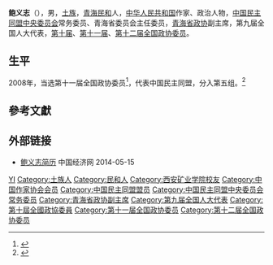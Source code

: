 '''鲍义志'''（{{bd|1951年||}}），男，[[土族|土族]]，[[青海|青海]][[民和|民和]]人，[[中华人民共和国|中华人民共和国]]作家、政治人物，[[中国民主同盟中央委员会|中国民主同盟中央委员会]]常务委员、青海省委员会主任委员，[[青海省政协|青海省政协]]副主席，第九届全国人大代表，[[第十届全国政协委员|第十届]]、[[第十一届全国政协委员|第十一届]]、[[第十二届全国政协委员|第十二届全国政协委员]]。

== 生平 ==
2008年，当选第十一届全国政协委员<ref>{{cite news|title=第十一届全国政协委员名单|url=http://www.indaa.com.cn/zt/2009qglh/zxzs/200903/t20090303_127573.html|accessdate=2013-04-09|newspaper=新华社北京1月25日电 中国人民政治协商会议第十一届全国委员会委员名单(共2237人，2008年1月25日政协第十届全国委员会常务委员会第二十次会议通过)|date=2008年1月25日|deadurl=yes|archiveurl=https://web.archive.org/web/20130928014403/http://www.indaa.com.cn/zt/2009qglh/zxzs/200903/t20090303_127573.html|archivedate=2013年9月28日}}</ref>，代表中国民主同盟，分入第五组。<ref>{{cite news|title=全国政协信息-鲍义志|url=http://www.cppcc.gov.cn/CMS/wylibary/showJcwyxtInfoWylibary.action?tabJcwyxt.guid=11W0002210&wytype=wjwy|accessdate=2013-04-11|newspaper=全国政协委员会}}</ref>

== 參考文獻 ==
{{reflist}}

== 外部链接 ==
* [http://district.ce.cn/newarea/sddy/201301/28/t20130128_24070336_2.shtml 鲍义志简历] 中国经济网 2014-05-15

{{中国政治人物小作品}}
{{庄重文文学奖}}
{{中华职业教育社第十一届理事会}}
{{中国民主同盟第九届中央委员会}}
{{中国民主同盟第十届中央委员会}}
{{中国民主同盟第十一届中央委员会}}

{{Authority control}}
{{DEFAULTSORT:Bao鲍}}
[[Category:鮑姓|YI]]
[[Category:土族人|Category:土族人]]
[[Category:民和人|Category:民和人]]
[[Category:西安矿业学院校友|Category:西安矿业学院校友]]
[[Category:中国作家协会会员|Category:中国作家协会会员]]
[[Category:中国民主同盟盟员|Category:中国民主同盟盟员]]
[[Category:中国民主同盟中央委员会常务委员|Category:中国民主同盟中央委员会常务委员]]
[[Category:青海省政协副主席|Category:青海省政协副主席]]
[[Category:第九届全国人大代表|Category:第九届全国人大代表]]
[[Category:第十屆全國政協委員|Category:第十屆全國政協委員]]
[[Category:第十一届全国政协委员|Category:第十一届全国政协委员]]
[[Category:第十二届全国政协委员|Category:第十二届全国政协委员]]